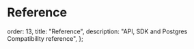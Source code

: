 # Reference

  order: 13,
  title: "Reference",
  description: "API, SDK and Postgres Compatibility reference",
};

<Cards>
  <Card file="./index.mdx" root="reference" />
</Cards>
